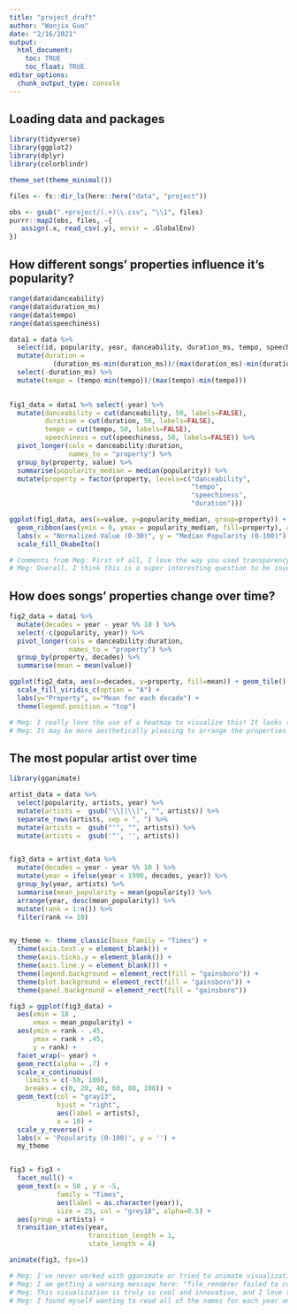 ```yaml
---
title: "project_draft"
author: "Wanjia Guo"
date: "2/16/2021"
output: 
  html_document:
    toc: TRUE
    toc_float: TRUE
editor_options: 
  chunk_output_type: console
---
```


## Loading data and packages

```r

library(tidyverse)
library(ggplot2)
library(dplyr)
library(colorblindr)

theme_set(theme_minimal())

files <- fs::dir_ls(here::here("data", "project"))

obs <- gsub(".+project/(.+)\\.csv", "\\1", files)
purrr::map2(obs, files, ~{
   assign(.x, read_csv(.y), envir = .GlobalEnv)
})
```

## How different songs’ properties influence it’s popularity?

```r
range(data$danceability)
range(data$duration_ms)
range(data$tempo)
range(data$speechiness)

data1 = data %>% 
  select(id, popularity, year, danceability, duration_ms, tempo, speechiness) %>% 
  mutate(duration = 
           (duration_ms-min(duration_ms))/(max(duration_ms)-min(duration_ms))) %>% 
  select(-duration_ms) %>% 
  mutate(tempo = (tempo-min(tempo))/(max(tempo)-min(tempo)))
  

fig1_data = data1 %>% select(-year) %>% 
  mutate(danceability = cut(danceability, 50, labels=FALSE),
         duration = cut(duration, 50, labels=FALSE),
         tempo = cut(tempo, 50, labels=FALSE),
         speechiness = cut(speechiness, 50, labels=FALSE)) %>% 
  pivot_longer(cols = danceability:duration, 
               names_to = "property") %>% 
  group_by(property, value) %>% 
  summarise(popularity_median = median(popularity)) %>% 
  mutate(property = factor(property, levels=c("danceability",
                                              "tempo",
                                              "speechiness",
                                              "duration")))

ggplot(fig1_data, aes(x=value, y=popularity_median, group=property)) + 
  geom_ribbon(aes(ymin = 0, ymax = popularity_median, fill=property), alpha=0.6) + 
  labs(x = "Normalized Value (0-30)", y = "Median Popularity (0-100)") + 
  scale_fill_OkabeIto()

# Comments from Meg: First of all, I love the way you used transparency to overlay these groups on top of each other, and especially that you used a colorblind-friendly color scale.
# Meg: Overall, I think this is a super interesting question to be investigating, but having the properties overlaid on top of each other actually may make it more difficult to interpret. I wonder if using facet_wrap(~property) may provide a clearer way of comparing among them. 
```

## How does songs’ properties change over time?

```r

fig2_data = data1 %>% 
  mutate(decades = year - year %% 10 ) %>% 
  select(-c(popularity, year)) %>% 
  pivot_longer(cols = danceability:duration, 
               names_to = "property") %>% 
  group_by(property, decades) %>% 
  summarise(mean = mean(value))

ggplot(fig2_data, aes(x=decades, y=property, fill=mean)) + geom_tile() +
  scale_fill_viridis_c(option = "A") + 
  labs(y="Property", x="Mean for each decade") + 
  theme(legend.position = "top")

# Meg: I really love the use of a heatmap to visualize this! It looks super elegant and it's very easy to see the trends over time (I especially like how clear it is to see the peak of danceability in the 1950s). 
# Meg: It may be more aesthetically pleasing to arrange the properties in order of intensity of heat (maybe duration, speechiness, tempo, danceability). 
```


## The most popular artist over time

```r

library(gganimate)

artist_data = data %>% 
  select(popularity, artists, year) %>% 
  mutate(artists =  gsub("\\[|\\]", "", artists)) %>% 
  separate_rows(artists, sep = ", ") %>% 
  mutate(artists =  gsub("'", "", artists)) %>% 
  mutate(artists =  gsub('"', '', artists))


fig3_data = artist_data %>% 
  mutate(decades = year - year %% 10 ) %>% 
  mutate(year = ifelse(year < 1990, decades, year)) %>% 
  group_by(year, artists) %>% 
  summarise(mean_popularity = mean(popularity)) %>% 
  arrange(year, desc(mean_popularity)) %>% 
  mutate(rank = 1:n()) %>% 
  filter(rank <= 10)


my_theme <- theme_classic(base_family = "Times") +
  theme(axis.text.y = element_blank()) +
  theme(axis.ticks.y = element_blank()) +
  theme(axis.line.y = element_blank()) +
  theme(legend.background = element_rect(fill = "gainsboro")) +
  theme(plot.background = element_rect(fill = "gainsboro")) +
  theme(panel.background = element_rect(fill = "gainsboro"))

fig3 = ggplot(fig3_data) +  
  aes(xmin = 18 ,  
      xmax = mean_popularity) +  
  aes(ymin = rank - .45,  
      ymax = rank + .45,  
      y = rank) +  
  facet_wrap(~ year) +  
  geom_rect(alpha = .7) +
  scale_x_continuous(  
    limits = c(-50, 100),
    breaks = c(0, 20, 40, 60, 80, 100)) + 
  geom_text(col = "gray13",  
            hjust = "right",  
            aes(label = artists),  
            x = 10) + 
  scale_y_reverse() + 
  labs(x = 'Popularity (0-100)', y = '') +  
  my_theme 


fig3 = fig3 +  
  facet_null() + 
  geom_text(x = 50 , y = -5,
            family = "Times",
            aes(label = as.character(year)),
            size = 25, col = "grey18", alpha=0.5) + 
  aes(group = artists) +  
  transition_states(year,
                    transition_length = 1,
                    state_length = 4)

animate(fig3, fps=1)

# Meg: I've never worked with gganimate or tried to animate visualizations, so I'm pretty blown away by this and will definitely look into using it for my own research!
# Meg: I am getting a warning message here: "file_renderer failed to copy frames to the destination directory" but I can still see the visualization in your HTML. I'm not sure if this is something wrong with my computer?
# Meg: This visualization is truly so cool and innovative, and I love the way that you centered the year so it feels like some sort of time machine.
# Meg: I found myself wanting to read all of the names for each year and feeling crunched for time. I wonder if this visualization might be well-paired with a bar chart that showed all of these artists in relation to each other (instead of grouping by year, but maybe with each year being shown in a different color). That way, when you see the animation you'd also be able to refer back to the overall bar chart. Obviously that could also be an entire other viz, though, so really no pressure to add it!
```


